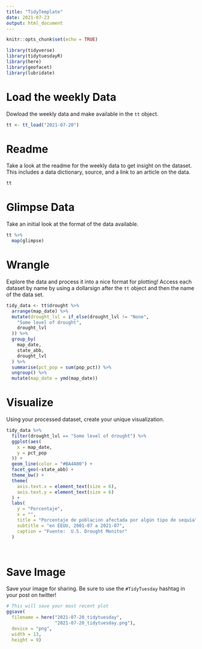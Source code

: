 ```yaml
---
title: "TidyTemplate"
date: 2021-07-23
output: html_document
---
```


```r

knitr::opts_chunk$set(echo = TRUE)

library(tidyverse)
library(tidytuesdayR)
library(here)
library(geofacet)
library(lubridate)

```

# Load the weekly Data

Dowload the weekly data and make available in the `tt` object.

```r

tt <- tt_load("2021-07-20")

```


# Readme

Take a look at the readme for the weekly data to get insight on the dataset.
This includes a data dictionary, source, and a link to an article on the data.

```r

tt

```


# Glimpse Data

Take an initial look at the format of the data available.

```r

tt %>% 
  map(glimpse)
```

# Wrangle

Explore the data and process it into a nice format for plotting! Access each dataset by name by using a dollarsign after the `tt` object and then the name of the data set.

```r

tidy_data <- tt$drought %>%
  arrange(map_date) %>%
  mutate(drought_lvl = if_else(drought_lvl != "None",
    "Some level of drought",
    drought_lvl
  )) %>%
  group_by(
    map_date,
    state_abb,
    drought_lvl
  ) %>%
  summarise(pct_pop = sum(pop_pct)) %>%
  ungroup() %>%
  mutate(map_date = ymd(map_date))
```

# Visualize

Using your processed dataset, create your unique visualization.

```r

tidy_data %>%
  filter(drought_lvl == "Some level of drought") %>%
  ggplot(aes(
    x = map_date,
    y = pct_pop
  )) +
  geom_line(color = "#BA4A00") +
  facet_geo(~state_abb) +
  theme_bw() +
  theme(
    axis.text.x = element_text(size = 6),
    axis.text.y = element_text(size = 6)
  ) +
  labs(
    y = "Porcentaje",
    x = "",
    title = "Porcentaje de poblacion afectada por algún tipo de sequía",
    subtitle = "en EEUU, 2001-07 a 2021-07",
    caption = "Fuente:  U.S. Drought Monitor"
  )

  
```

# Save Image

Save your image for sharing. Be sure to use the `#TidyTuesday` hashtag in your post on twitter! 

```r

# This will save your most recent plot
ggsave(
  filename = here("2021-07-20_tidytuesday",
                  "2021-07-20_tidytuesday.png"),
  device = "png",
  width = 13,
  height = 9)

```
